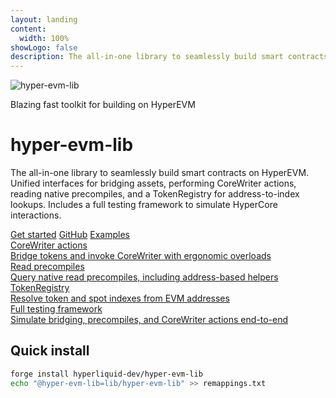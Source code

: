```yaml
---
layout: landing
content:
  width: 100%
showLogo: false
description: The all-in-one library to seamlessly build smart contracts on HyperEVM.
---
```

<div style={{ maxWidth: '1120px', margin: '0 auto', padding: '32px 24px' }}>
  <div style={{ display: 'flex', flexWrap: 'wrap', gap: 24, alignItems: 'center', justifyContent: 'space-between' }}>
    <div style={{ flex: '1 1 460px', minWidth: 320 }}>
      <img src="/og-image.png" alt="hyper-evm-lib" style={{ width: '100%', height: 'auto', borderRadius: 12 }} />
      <p style={{ marginTop: 12, color: '#919193' }}>Blazing fast toolkit for building on HyperEVM</p>
    </div>
    <div style={{ flex: '1 1 460px', minWidth: 320 }}>
      <h1 style={{ marginTop: 0 }}>hyper-evm-lib</h1>
      <p>
        The all-in-one library to seamlessly build smart contracts on HyperEVM. Unified interfaces
        for bridging assets, performing CoreWriter actions, reading native precompiles, and a
        TokenRegistry for address-to-index lookups. Includes a full testing framework to simulate
        HyperCore interactions.
      </p>
      <div style={{ display: 'flex', gap: 12, flexWrap: 'wrap', marginTop: 12 }}>
        <a href="/getting-started" style={{ textDecoration: 'none', padding: '10px 14px', borderRadius: 8, background: '#6EE7B7', color: '#0B0B0C', fontWeight: 600 }}>Get started</a>
        <a href="https://github.com/hyperliquid-dev/hyper-evm-lib" style={{ textDecoration: 'none', padding: '10px 14px', borderRadius: 8, border: '1px solid rgba(0,0,0,0.15)' }}>GitHub</a>
        <a href="/example" style={{ textDecoration: 'none', padding: '10px 14px', borderRadius: 8, border: '1px solid rgba(0,0,0,0.15)' }}>Examples</a>
      </div>
    </div>
  </div>

  <div style={{ display: 'grid', gridTemplateColumns: 'repeat(2, minmax(0, 1fr))', gap: 12, marginTop: 32 }}>
    <a href="/corewriter" style={{ display: 'block', textDecoration: 'none', border: '1px solid rgba(0,0,0,0.1)', borderRadius: 12, padding: 16 }}>
      <div style={{ fontSize: 18, fontWeight: 600, color: 'inherit' }}>CoreWriter actions</div>
      <div style={{ color: '#919193', marginTop: 6 }}>Bridge tokens and invoke CoreWriter with ergonomic overloads</div>
    </a>
    <a href="/precompiles" style={{ display: 'block', textDecoration: 'none', border: '1px solid rgba(0,0,0,0.1)', borderRadius: 12, padding: 16 }}>
      <div style={{ fontSize: 18, fontWeight: 600, color: 'inherit' }}>Read precompiles</div>
      <div style={{ color: '#919193', marginTop: 6 }}>Query native read precompiles, including address-based helpers</div>
    </a>
    <a href="/token-registry" style={{ display: 'block', textDecoration: 'none', border: '1px solid rgba(0,0,0,0.1)', borderRadius: 12, padding: 16 }}>
      <div style={{ fontSize: 18, fontWeight: 600, color: 'inherit' }}>TokenRegistry</div>
      <div style={{ color: '#919193', marginTop: 6 }}>Resolve token and spot indexes from EVM addresses</div>
    </a>
    <a href="/testing-framework" style={{ display: 'block', textDecoration: 'none', border: '1px solid rgba(0,0,0,0.1)', borderRadius: 12, padding: 16 }}>
      <div style={{ fontSize: 18, fontWeight: 600, color: 'inherit' }}>Full testing framework</div>
      <div style={{ color: '#919193', marginTop: 6 }}>Simulate bridging, precompiles, and CoreWriter actions end-to-end</div>
    </a>
  </div>
</div>

## Quick install

```bash
forge install hyperliquid-dev/hyper-evm-lib
echo "@hyper-evm-lib=lib/hyper-evm-lib" >> remappings.txt
```